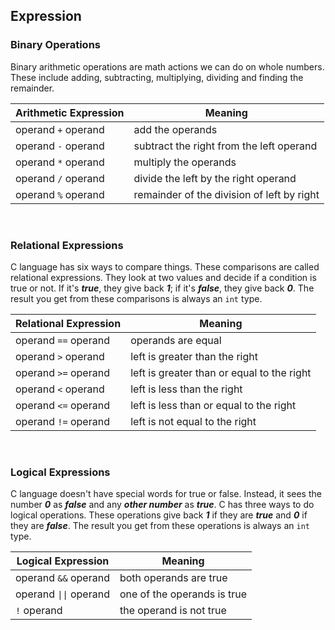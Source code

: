 ## Expression

### Binary Operations

Binary arithmetic operations are math actions we can do on whole numbers. These include adding, subtracting, multiplying, dividing and finding the remainder.

| **Arithmetic Expression** | **Meaning**                                |
|---------------------------|--------------------------------------------|
| operand `+` operand         | add the operands                           |
| operand `-` operand         | subtract the right from the left operand   |
| operand `*` operand         | multiply the operands                      |
| operand `/` operand         | divide the left by the right operand       |
| operand `%` operand         | remainder of the division of left by right |

<br />

### Relational Expressions

C language has six ways to compare things. These comparisons are called relational expressions. They look at two values and decide if a condition is true or not. If it's **_true_**, they give back **_1_**; if it's **_false_**, they give back **_0_**. The result you get from these comparisons is always an `int` type.

| **Relational Expression** | **Meaning**                                |
|---------------------------|--------------------------------------------|
| operand `==` operand      | operands are equal                         |
| operand `>` operand       | left is greater than the right             |
| operand `>=` operand      | left is greater than or equal to the right |
| operand `<` operand       | left is less than the right                |
| operand `<=` operand      | left is less than or equal to the right    |
| operand `!=` operand      | left is not equal to the right             |

<br />

### Logical Expressions

C language doesn't have special words for true or false. Instead, it sees the number **_0_** as **_false_** and any **_other number_** as **_true_**. C has three ways to do logical operations. These operations give back **_1_** if they are **_true_** and **_0_** if they are **_false_**. The result you get from these operations is always an `int` type.

| **Logical Expression**     | Meaning                     |
|----------------------------|-----------------------------|
| operand `&&` operand       | both operands are true      |
| operand `\|\|` operand     | one of the operands is true |
| `!` operand                | the operand is not true     |